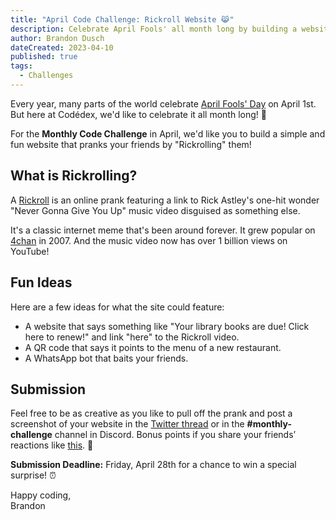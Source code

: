 ```yaml
---
title: "April Code Challenge: Rickroll Website 😹"
description: Celebrate April Fools' all month long by building a website that pranks the user with a Rickroll!
author: Brandon Dusch
dateCreated: 2023-04-10
published: true
tags:
  - Challenges
---
```


Every year, many parts of the world celebrate [April Fools' Day](https://en.wikipedia.org/wiki/April_Fools'_Day) on April 1st. But here at Codédex, we'd like to celebrate it all month long! 🥳

For the **Monthly Code Challenge** in April, we'd like you to build a simple and fun website that pranks your friends by "Rickrolling" them!

## What is Rickrolling?

A [Rickroll](https://en.wikipedia.org/wiki/Rickrolling) is an online prank featuring a link to Rick Astley's one-hit wonder "Never Gonna Give You Up" music video disguised as something else. 

It's a classic internet meme that's been around forever. It grew popular on [4chan](https://en.wikipedia.org/wiki/4chan) in 2007. And the music video now has over 1 billion views on YouTube!

## Fun Ideas

Here are a few ideas for what the site could feature:

- A website that says something like "Your library books are due! Click here to renew!" and link "here" to the Rickroll video.
- A QR code that says it points to the menu of a new restaurant.
- A WhatsApp bot that baits your friends.

## Submission

Feel free to be as creative as you like to pull off the prank and post a screenshot of your website in the [Twitter thread](https://twitter.com/codedex_io/status/1645496363055030293) or in the **#monthly-challenge** channel in Discord. Bonus points if you share your friends’ reactions like [this](https://www.youtube.com/watch?v=dQw4w9WgXcQ). 🕺

**Submission Deadline:** Friday, April 28th for a chance to win a special surprise! ⏰

Happy coding,  
Brandon
